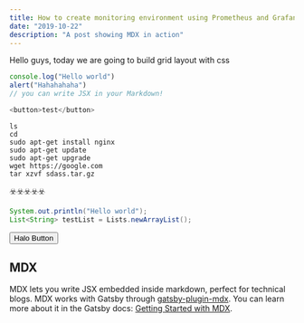 ```yaml
---
title: How to create monitoring environment using Prometheus and Grafana
date: "2019-10-22"
description: "A post showing MDX in action"
---
```


Hello guys, today we are going to build grid layout with css

```js
console.log("Hello world")
alert("Hahahahaha")
// you can write JSX in your Markdown!

<button>test</button>
```

```bash{outputLines: 2-5,7}
ls
cd
sudo apt-get install nginx
sudo apt-get update
sudo apt-get upgrade
wget https://google.com
tar xzvf sdass.tar.gz
```

☣️☣️☣️☣️☣️

```java
System.out.println("Hello world");
List<String> testList = Lists.newArrayList();
```

<button class="bg-blue-500 hover:bg-blue-700 text-white py-2 px-4 rounded">
  Halo Button
</button>

## MDX

MDX lets you write JSX embedded inside markdown, perfect for technical blogs. MDX works with Gatsby through [gatsby-plugin-mdx](https://www.gatsbyjs.org/packages/gatsby-plugin-mdx/). You can learn more about it in the Gatsby docs: [Getting Started with MDX](https://www.gatsbyjs.org/docs/mdx/getting-started/).
